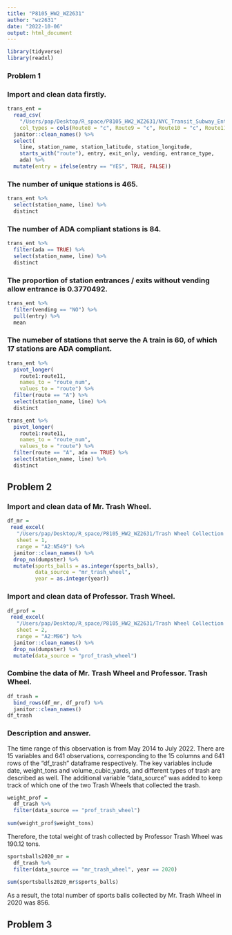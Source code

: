 ```yaml
---
title: "P8105_HW2_WZ2631"
author: "wz2631"
date: "2022-10-06"
output: html_document
---
```



```r
library(tidyverse)
library(readxl)
```


### Problem 1

### Import and clean data firstly.
```r
trans_ent = 
  read_csv(
    "/Users/pap/Desktop/R_space/P8105_HW2_WZ2631/NYC_Transit_Subway_Entrance_And_Exit_Data.csv",
    col_types = cols(Route8 = "c", Route9 = "c", Route10 = "c", Route11 = "c")) %>% 
  janitor::clean_names() %>% 
  select(
    line, station_name, station_latitude, station_longitude, 
    starts_with("route"), entry, exit_only, vending, entrance_type, 
    ada) %>% 
  mutate(entry = ifelse(entry == "YES", TRUE, FALSE))
```

### The number of unique stations is 465.
```r
trans_ent %>% 
  select(station_name, line) %>% 
  distinct
```

### The number of ADA compliant stations is 84.
```r
trans_ent %>% 
  filter(ada == TRUE) %>% 
  select(station_name, line) %>% 
  distinct
```

### The proportion of station entrances / exits without vending allow entrance is 0.3770492.
```r
trans_ent %>% 
  filter(vending == "NO") %>% 
  pull(entry) %>% 
  mean
```

### The numeber of stations that serve the A train is 60, of which 17 stations are ADA compliant.
```r
trans_ent %>% 
  pivot_longer(
    route1:route11,
    names_to = "route_num",
    values_to = "route") %>% 
  filter(route == "A") %>% 
  select(station_name, line) %>% 
  distinct

trans_ent %>% 
  pivot_longer(
    route1:route11,
    names_to = "route_num",
    values_to = "route") %>% 
  filter(route == "A", ada == TRUE) %>% 
  select(station_name, line) %>% 
  distinct
```

## Problem 2

### Import and clean data of Mr. Trash Wheel.
```r
df_mr = 
 read_excel(
   "/Users/pap/Desktop/R_space/P8105_HW2_WZ2631/Trash Wheel Collection Data.xlsx", 
   sheet = 1, 
   range = "A2:N549") %>%
  janitor::clean_names() %>%
  drop_na(dumpster) %>%
  mutate(sports_balls = as.integer(sports_balls), 
         data_source = "mr_trash_wheel",
         year = as.integer(year)) 
```

### Import and clean data of Professor. Trash Wheel.
```r
df_prof = 
 read_excel(
   "/Users/pap/Desktop/R_space/P8105_HW2_WZ2631/Trash Wheel Collection Data.xlsx", 
   sheet = 2, 
   range = "A2:M96") %>%
  janitor::clean_names() %>%
  drop_na(dumpster) %>%
  mutate(data_source = "prof_trash_wheel") 
```

### Combine the data of Mr. Trash Wheel and Professor. Trash Wheel.
```r
df_trash =
  bind_rows(df_mr, df_prof) %>%
  janitor::clean_names() 
df_trash
```

### Description and answer.
The time range of this observation is from May 2014 to July 2022. There are 15 variables and 641 observations, corresponding to the 15 columns and 641 rows of the "df_trash" dataframe respectively.
The key variables include date, weight_tons and volume_cubic_yards, and different types of trash are described as well. The additional variable "data_source" was added to keep track of which one of the two Trash Wheels that collected the trash.
```r
weight_prof =
  df_trash %>%
  filter(data_source == "prof_trash_wheel") 
  
sum(weight_prof$weight_tons)
```
Therefore, the total weight of trash collected by Professor Trash Wheel was 190.12 tons.
```r
sportsballs2020_mr =
  df_trash %>%
  filter(data_source == "mr_trash_wheel", year == 2020)
  
sum(sportsballs2020_mr$sports_balls)
```
As a result, the total number of sports balls collected by Mr. Trash Wheel in 2020 was 856.

## Problem 3


